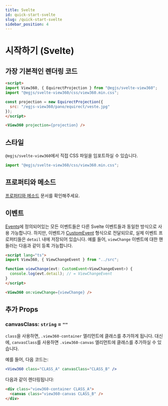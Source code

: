 ```yaml
---
title: Svelte
id: quick-start-svelte
slug: /quick-start-svelte
sidebar_position: 4
---
```


# 시작하기 (Svelte)
## 가장 기본적인 렌더링 코드
```html
<script>
import View360, { EquirectProjection } from "@egjs/svelte-view360";
import "@egjs/svelte-view360/css/view360.min.css";

const projection = new EquirectProjection({
  src: "/egjs-view360/pano/equirect/veste.jpg"
});
</script>

<View360 projection={projection} />
```

## 스타일
`@egjs/svelte-view360`에서 직접 CSS 파일을 임포트하실 수 있습니다.
```js
import "@egjs/svelte-view360/css/view360.min.css";
```

## 프로퍼티와 메소드
[프로퍼티와 메소드](/docs/properties-and-methods) 문서를 확인해주세요.

## 이벤트
[Events](/docs/events)에 정의되어있는 모든 이벤트들은 다른 Svelte 이벤트들과 동일한 방식으로 사용 가능합니다.
하지만, 이벤트가 [CustomEvent](https://developer.mozilla.org/en-US/docs/Web/API/CustomEvent) 형식으로 전달되므로, 실제 이벤트 프로퍼티들은 `detail` 내에 저장되어 있습니다.
예를 들어, `viewChange` 이벤트에 대한 핸들러는 다음과 같이 등록 가능합니다.

```html
<script lang="ts">
import View360, { ViewChangeEvent } from "../src";

function viewChange(evt: CustomEvent<ViewChangeEvent>) {
  console.log(evt.detail); // = ViewChangeEvent
}
</script>

<View360 on:viewChange={viewChange} />
```

## 추가 Props
### canvasClass: `string` = `""`
`class`을 사용하면, `.view360-container` 엘리먼트에 클래스를 추가하게 됩니다.
대신에, `canvasClass`를 사용하면 `.view360-canvas` 엘리먼트에 클래스를 추가하실 수 있습니다.

예를 들어, 다음 코드는:
```jsx
<View360 class="CLASS_A" canvasClass="CLASS_B" />
```

다음과 같이 렌더링됩니다:
```html
<div class="view360-container CLASS_A">
  <canvas class="view360-canvas CLASS_B" />
</div>
```
